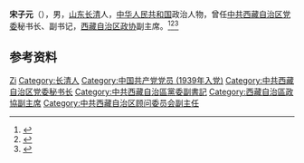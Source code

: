'''宋子元'''（{{bd|1924年||1987年|}}），男，[[山东|山东]][[长清|长清]]人，[[中华人民共和国|中华人民共和国]]政治人物，曾任[[中共西藏自治区党委|中共西藏自治区党委]]秘书长、副书记，[[西藏自治区政协|西藏自治区政协]]副主席。<ref>{{Cite book|title=中国共产党名人录|author=于俊道主编|publisher=四川人民出版社|year=1997|isbn=|location=成都|pages=}}</ref><ref>{{Cite book|title=中国共产党人名大辞典|author=盛平主编|publisher=中国国际广播出版社|year=1991|isbn=|location=北京|pages=}}</ref><ref>{{Cite book|title=中华人民共和国职官志|author=何虎生, 李耀东, 向常福主编|publisher=中国社会出版社|year=2003|isbn=9787800883934|location=北京|pages=}}</ref>

== 参考资料 ==
{{reflist}}

{{中国人物小作品}}

{{Authority control}}
{{DEFAULTSORT:Song宋}}
[[Category:宋姓|Zi]]
[[Category:长清人|Category:长清人]]
[[Category:中国共产党党员_(1939年入党)|Category:中国共产党党员 (1939年入党)]]
[[Category:中共西藏自治区党委秘书长|Category:中共西藏自治区党委秘书长]]
[[Category:中共西藏自治區黨委副書記|Category:中共西藏自治區黨委副書記]]
[[Category:西藏自治區政協副主席|Category:西藏自治區政協副主席]]
[[Category:中共西藏自治区顾问委员会副主任|Category:中共西藏自治区顾问委员会副主任]]